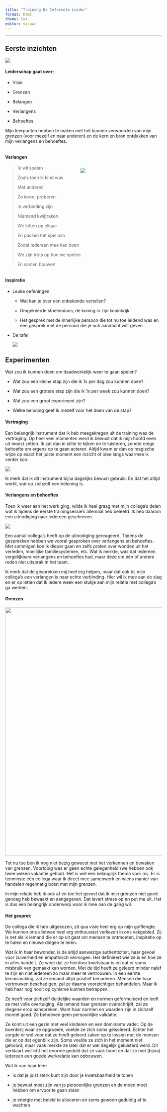 ```yaml
---
title: "Training De Informele Leider"
format: html
theme: lux
editor: visual
---
```


------------------------------------------------------------------------

## Eerste inzichten

![](storing.png)

#### Leiderschap gaat over:

-   Visie

-   Grenzen

-   Belangen

-   Verlangens

-   Behoeftes

Mijn leerpunten hebben te maken met het kunnen verwoorden van mijn grenzen (voor mezelf en naar anderen) en de kern en bron ontdekken van mijn verlangens en behoeftes.

::: {style="display: flex; flex-wrap: wrap"}
::: {style="column-width: 200px;"}
#### Verlangen

> Ik wil spelen
>
> Zoals toen ik kind was
>
> Met anderen
>
> Zo leren, proberen
>
> In verbinding zijn
>
> Niemand kwijtraken
>
> We letten op elkaar
>
> En passen het spel aan
>
> Zodat iedereen mee kan doen
>
> We zijn trots op hoe we spelen
>
> En samen bouwen
:::

::: {style="margin-top: 50px;"}
![](jip.jpeg)
:::
:::

#### Inspiratie

-   Leuke oefeningen

    -   Wat kan je over een onbekende vertellen?

    -   Omgekeerde stoelendans; de koning in zijn koninkrijk

    -   Het gesprek met de innerlijke persoon die tot nu toe leidend was en een gesprek met de persoon die je ook aandacht wilt geven

-   De tafel

    ![](tafel.png)

## Experimenten

Wat zou ik kunnen doen om daadwerkelijk weer te gaan spelen?

-   Wat zou een kleine stap zijn die ik 1x per dag zou kunnen doen?

-   Wat zou een grotere stap zijn die ik 1x per week zou kunnen doen?

-   Wat zou een groot experiment zijn?

-   Welke beloning geef ik mezelf voor het doen van de stap?

#### Vertraging

Een belangrijk instrument dat ik heb meegekregen uit de training was de vertraging. Op heel veel momenten werd ik bewust dat ik mijn hoofd even uit moest zetten. Ik zat dan in stilte te kijken en te luisteren, zonder enige behoefte om ergens op te gaan acteren. Altijd kwam er dan op magische wijze op exact het juiste moment een inzicht of idee langs waarmee ik verder kon.

![](gandalf.jpg)

Ik merk dat ik dit instrument bijna dagelijks bewust gebruik. En dat het altijd werkt, wat op zichzelf een beloning is.

#### Verlangens en behoeftes

Toen ik weer aan het werk ging, wilde ik heel graag met mijn collega's delen wat ik tijdens de eerste trainingsessie's allemaal heb beleefd. Ik heb daarom een uitnodiging naar iedereen geschreven.

![](brief.png)

Een aantal collega's heeft op de uitnodiging gereageerd. Tijdens de gesprekken hebben we vooral gesproken over verlangens en behoeftes. Met sommigen kon ik dieper gaan en zelfs praten over wonden uit het verleden, moeilijke familiesystemen, etc. Wat ik merkte, was dat iedereen vergelijkbare verlangens en behoeftes had, maar deze om één of andere reden niet uitsprak in het team.

Ik merk dat de gesprekken mij heel erg helpen, maar dat ook bij mijn collega's een verlangen is naar echte verbinding. Hier wil ik mee aan de slag en er op letten dat ik iedere week een stukje aan mijn relatie met collega's ga werken.

#### Grenzen

![](brene.png){width="800"}

Tot nu toe ben ik nog niet bezig geweest met het verkennen en bewaken van grenzen. Voorlopig was er geen echte gelegenheid (we hebben ook twee weken vakantie gehad). Het is wel een belangrijk thema voor mij. Er is tenminste één collega waar ik direct mee samenwerk en wiens manier van handelen regelmatig botst met mijn grenzen.

In mijn relatie heb ik ook af en toe het gevoel dat ik mijn grenzen niet goed genoeg heb bewaakt en aangegeven. Dat levert stress op en put me uit. Het is dus een belangrijk onderwerp waar ik mee aan de gang wil.

#### Het gesprek

De collega die ik heb uitgekozen, zit qua visie heel erg op mijn golflengte. We kunnen ons alletwee heel erg enthousiast verliezen in ons vakgebied. Zij is net als ik iemand die er op uit gaat om mensen te ontmoeten, inspiratie op te halen en nieuwe dingen te leren.

Wat ik in haar bewonder, is de altijd aanwezige authenticiteit, haar gevoel voor zuiverheid en empathisch vermogen. Het definiëert wie ze is en hoe ze in alles handelt. Ze weet dat ze hierdoor kwetsbaar is en dat er soms misbruik van gemaakt kan worden. Met de tijd heeft ze geleerd minder naïef te zijn en niet iedereen zo maar meer te vertrouwen. In een eerste kennismaking, zal ze iemand altijd positief benaderen. Mensen die haar vertrouwen beschadigen, zal ze daarna voorzichtiger behandelen. Maar ik heb haar nog nooit op cynisme kunnen betrappen.

Ze heeft voor zichzelf duidelijke waarden en normen geformuleerd en leeft ze met volle overtuiging. Als iemand haar grenzen overschrijdt, zal ze diegene erop aanspreken. Want haar normen en waarden zijn in zichzelf moreel goed. Ze behoeven geen persoonlijke validatie.

Ze komt uit een gezin met veel kinderen en een dominante vader. Op de boerderij waar ze opgroeide, voelde ze zich soms geïsoleerd. Echter het zorgde er wel voor dat ze heeft geleerd zaken op te lossen met de mensen die er op dat ogenblik zijn. Soms voelde ze zich in het moment niet gehoord, maar vaak merkte ze later dat er wel degelijk geluisterd werd. Dit verklaart wellicht het enorme geduld dat ze vaak toont en dat ze met (bijna) iedereen een goede werkrelatie kan opbouwen.

Wat ik van haar leer:

-   is dat je juist sterk kunt zijn door je kwetsbaarheid te tonen

-   je bewust moet zijn van je persoonlijke grenzen en de moed moet hebben om ervoor te gaan staan

-   je energie met beleid te alloceren en soms gewoon geduldig af te wachten
